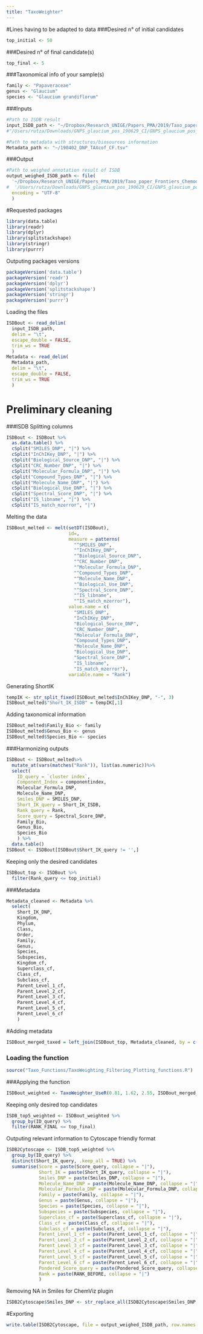 ```yaml
---
title: "TaxoWeighter"
---
```


#Lines having to be adapted to data
###Desired n° of initial candidates 
```r
top_initial <- 50
```

###Desired n° of final candidate(s) 
```r
top_final <- 5
```

###Taxonomical info of your sample(s)
```r
family <- "Papaveraceae"
genus <- "Glaucium"
species <- "Glaucium grandiflorum"
```

###Inputs
```r
#Path to ISDB result
input_ISDB_path <- "~/Dropbox/Research_UNIGE/Papers_PMA/2019/Taxo_paper_Frontiers_Chemodiversity/Data_Mohsen/GNPS_glaucium_pos_190629_CI/GNPS_glaucium_pos_190629_CI_results_top50.out"
#"/Users/rutza/Downloads/GNPS_glaucium_pos_190629_CI/GNPS_glaucium_pos_190629_CI_results_top50.out"

#Path to metadata with structures/biosources information
Metadata_path <- "~/190402_DNP_TAXcof_CF.tsv"
```

###Output
```r
#Path to weighed annotation result of ISDB
output_weighed_ISDB_path <- file(
  '~/Dropbox/Research_UNIGE/Papers_PMA/2019/Taxo_paper_Frontiers_Chemodiversity/Data_Mohsen/GNPS_glaucium_pos_190629_CI/GNPS_glaucium_pos_190629_CI_results_top5_repond_lastuserscript.out', 
#  '/Users/rutza/Downloads/GNPS_glaucium_pos_190629_CI/GNPS_glaucium_pos_190629_CI_results_top_repond.tsv',
  encoding = "UTF-8"
  )
```

#Requested packages
```r
library(data.table)
library(readr)
library(dplyr)
library(splitstackshape)
library(stringr)
library(purrr)
```

Outputing packages versions
```r
packageVersion('data.table')
packageVersion('readr')
packageVersion('dplyr')
packageVersion('splitstackshape')
packageVersion('stringr')
packageVersion('purrr')
```

Loading the files
```r
ISDBout <- read_delim(
  input_ISDB_path, 
  delim = "\t",
  escape_double = FALSE,
  trim_ws = TRUE
  )
Metadata <- read_delim(
  Metadata_path, 
  delim = "\t", 
  escape_double = FALSE, 
  trim_ws = TRUE
  )
```

# Preliminary cleaning
###ISDB
Splitting columns
```r
ISDBout <- ISDBout %>%
  as.data.table() %>%
  cSplit("SMILES_DNP", "|") %>%
  cSplit("InChIKey_DNP", "|") %>%
  cSplit("Biological_Source_DNP", "|") %>%
  cSplit("CRC_Number_DNP", "|") %>%
  cSplit("Molecular_Formula_DNP", "|") %>%
  cSplit("Compound_Types_DNP", "|") %>%
  cSplit("Molecule_Name_DNP", "|") %>%
  cSplit("Biological_Use_DNP", "|") %>%
  cSplit("Spectral_Score_DNP", "|") %>%
  cSplit("IS_libname", "|") %>%
  cSplit("IS_match_mzerror", "|")
```

Melting the data
```r
ISDBout_melted <- melt(setDT(ISDBout), 
                       id=,
                       measure = patterns(
                         "^SMILES_DNP", 
                         "^InChIKey_DNP",
                         "^Biological_Source_DNP",
                         "^CRC_Number_DNP", 
                         "^Molecular_Formula_DNP", 
                         "^Compound_Types_DNP", 
                         "^Molecule_Name_DNP", 
                         "^Biological_Use_DNP", 
                         "^Spectral_Score_DNP",  
                         "^IS_libname", 
                         "^IS_match_mzerror"), 
                       value.name = c(
                         "SMILES_DNP", 
                         "InChIKey_DNP",
                         "Biological_Source_DNP",
                         "CRC_Number_DNP", 
                         "Molecular_Formula_DNP", 
                         "Compound_Types_DNP", 
                         "Molecule_Name_DNP", 
                         "Biological_Use_DNP", 
                         "Spectral_Score_DNP",  
                         "IS_libname", 
                         "IS_match_mzerror"),
                       variable.name = "Rank")
```

Generating ShortIK
```r
tempIK <- str_split_fixed(ISDBout_melted$InChIKey_DNP, "-", 3)
ISDBout_melted$"Short_IK_ISDB" = tempIK[,1]
```

Adding taxonomical information
```r
ISDBout_melted$Family_Bio <- family
ISDBout_melted$Genus_Bio <- genus
ISDBout_melted$Species_Bio <- species
```

###Harmonizing outputs
```r
ISDBout <- ISDBout_melted%>%
  mutate_at(vars(matches("Rank")), list(as.numeric))%>%
  select(
    ID_query = `cluster index`, 
    Component_Index = componentindex,
    Molecular_Formula_DNP,
    Molecule_Name_DNP,
    Smiles_DNP = SMILES_DNP,
    Short_IK_query = Short_IK_ISDB,
    Rank_query = Rank,
    Score_query = Spectral_Score_DNP,
    Family_Bio, 
    Genus_Bio, 
    Species_Bio
    ) %>%
  data.table()
ISDBout <- ISDBout[ISDBout$Short_IK_query != '',]
```

Keeping only the desired candidates
```r
ISDBout_top <- ISDBout %>% 
  filter(Rank_query <= top_initial)
```

###Metadata
```r
Metadata_cleaned <- Metadata %>% 
  select(
    Short_IK_DNP, 
    Kingdom,
    Phylum, 
    Class, 
    Order, 
    Family,
    Genus, 
    Species, 
    Subspecies,
    Kingdom_cf,
    Superclass_cf, 
    Class_cf, 
    Subclass_cf, 
    Parent_Level_1_cf,
    Parent_Level_2_cf, 
    Parent_Level_3_cf, 
    Parent_Level_4_cf,
    Parent_Level_5_cf,
    Parent_Level_6_cf
    )
```

#Adding metadata
```r
ISDBout_merged_taxed = left_join(ISDBout_top, Metadata_cleaned, by = c("Short_IK_query" = "Short_IK_DNP"), match = "all")
```

### Loading the function
```r
source("Taxo_Functions/TaxoWeighting_Filtering_Plotting_functions.R")
```

###Applying the function
```r
ISDBout_weighted <- TaxoWeighter_UseR(0.81, 1.62, 2.55, ISDBout_merged_taxed)
```

Keeping only desired top candidates
```r
ISDB_top5_weighted <- ISDBout_weighted %>%
  group_by(ID_query) %>% 
  filter(RANK_FINAL <= top_final)
```

Outputing relevant information to Cytoscape friendly format
```r
ISDB2Cytoscape <- ISDB_top5_weighted %>%
  group_by(ID_query) %>% 
  distinct(Short_IK_query, .keep_all = TRUE) %>% 
  summarise(Score = paste(Score_query, collapse = "|"), 
            Short_IK = paste(Short_IK_query, collapse = "|"), 
            Smiles_DNP = paste(Smiles_DNP, collapse = "|"), 
            Molecule_Name_DNP = paste(Molecule_Name_DNP, collapse = "|"), 
            Molecular_Formula_DNP = paste(Molecular_Formula_DNP, collapse = "|"),
            Family = paste(Family, collapse = "|"), 
            Genus = paste(Genus, collapse = "|"), 
            Species = paste(Species, collapse = "|"), 
            Subspecies = paste(Subspecies, collapse = "|"), 
            Superclass_cf = paste(Superclass_cf, collapse = "|"), 
            Class_cf = paste(Class_cf, collapse = "|"), 
            Subclass_cf = paste(Subclass_cf, collapse = "|"), 
            Parent_Level_1_cf = paste(Parent_Level_1_cf, collapse = "|"), 
            Parent_Level_2_cf = paste(Parent_Level_2_cf, collapse = "|"), 
            Parent_Level_3_cf = paste(Parent_Level_3_cf, collapse = "|"), 
            Parent_Level_4_cf = paste(Parent_Level_4_cf, collapse = "|"), 
            Parent_Level_5_cf = paste(Parent_Level_5_cf, collapse = "|"), 
            Parent_Level_6_cf = paste(Parent_Level_6_cf, collapse = "|"), 
            Pondered_Score_query = paste(Pondered_Score_query, collapse = "|"), 
            Rank = paste(RANK_BEFORE, collapse = "|")
            )
```

Removing NA in Smiles for ChemViz plugin
```r
ISDB2Cytoscape$Smiles_DNP <- str_replace_all(ISDB2Cytoscape$Smiles_DNP, "NA", "")
```

#Exporting
```r
write.table(ISDB2Cytoscape, file = output_weighed_ISDB_path, row.names = FALSE, quote = FALSE, sep ="\t")
```